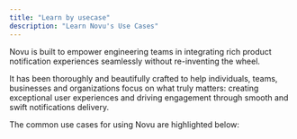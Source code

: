 ```yaml
---
title: "Learn by usecase"
description: "Learn Novu's Use Cases"
---
```


Novu is built to empower engineering teams in integrating rich product notification experiences seamlessly without re-inventing the wheel.

It has been thoroughly and beautifully crafted to help individuals, teams, businesses and organizations focus on what truly matters: creating exceptional user experiences and driving engagement through smooth and swift notifications delivery.

The common use cases for using Novu are highlighted below:

<CardGroup cols={3}>
  <Card
    title="Managing multiple delivery providers in one place"
    icon="circle-1"
    color="#ea5a0c"
    href="/legacy-guides/usecases/multiple-delivery-providers"
  ></Card>
  <Card
    title="Fully featured embedded Notification Center"
    icon="circle-2"
    color="#0285c7"
    href="/legacy-guides/usecases/embedded-notification-center"
  ></Card>
  <Card
    title="Digest multiple events in a single notification"
    icon="circle-3"
    color="#16a34a"
    href="/legacy-guides/usecases/digest-multiple-events"
  ></Card>
  <Card
    title="Manage notification in multiple languages"
    icon="circle-4"
    color="#dc2626"
    href="/legacy-guides/usecases/manage-notifications-in-multiple-languages"
  ></Card>
  <Card
    title="Processing and sending notifications at any scale"
    icon="circle-5"
    color="#dc2626"
    href="/legacy-guides/usecases/send-notifications-at-any-scale"
  ></Card>
  <Card
    title="Centralized multiple legacy implementations of different teams"
    icon="circle-6"
    color="#dc2626"
    href="/legacy-guides/usecases/centralized-multiple-legacy-implementations"
  ></Card>
  <Card
    title="Debug notifications across channels and vendors in a singe place"
    icon="circle-7"
    color="#dc2626"
    href="/legacy-guides/usecases/debug-notifications"
  ></Card>
</CardGroup>
